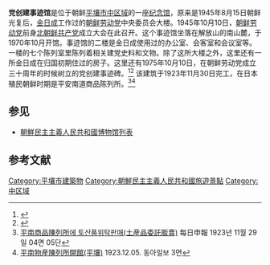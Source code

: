 {{Infobox Korean name
|img=Party Foundation Museum.jpg
|caption=党创建事迹馆
|context=north
|hangul=당창건사적관
|hanja={{linktext|黨|創建|事蹟|館}}
|mr=Tang ch'anggŏn sajŏkkwan
|rr=Dang changgeon sajeokgwan
}}
{{coord|39|0|43|N|125|44|34|E|type:landmark_region:KR|display=title}}
'''党创建事迹馆'''是位于朝鲜[[平壤市|平壤市]][[中区域|中区域]]的一座[[纪念馆|纪念馆]]，原来是1945年8月15日朝鲜光复后，[[金日成|金日成]]工作过的[[朝鲜劳动党|朝鲜劳动党]]中央委员会大楼。1945年10月10日，[[朝鲜劳动党|朝鲜劳动党]]前身[[北朝鲜共产党|北朝鲜共产党]]成立大会在此召开。这个事迹馆坐落在解放山的南山麓，于1970年10月开馆。事迹馆的二楼是金日成使用过的办公室、会客室和会议室等。一楼的七个陈列室里陈列着相关建党史料和文物。除了这所大楼之外，这里还有一所金日成在归国初期住过的房子。这里还有1975年10月10日，在朝鲜劳动党成立三十周年的时候树立的党创建事迹碑。<ref>{{cite book |author1=方睆柱 |title=平壤概观 |date=1990 |publisher=外文出版社 |location=平壤 |page=56}}</ref><ref>{{cite book |title=建党事迹馆 |date=1978 |publisher=外国文出版社 |location=平壤}}</ref> 该建筑于1923年11月30日完工，在日本殖民朝鲜时期是平安南道商品陈列所。<ref>[https://www.bigkinds.or.kr/resources/OLD_NEWS_IMG3/MIN/MIN19231129u00_04.pdf 平南商品陳列所에 토산품위탁판매(土産品委託販賣)] {{Wayback|url=https://www.bigkinds.or.kr/resources/OLD_NEWS_IMG3/MIN/MIN19231129u00_04.pdf |date=20180128014812 }} 每日申報 1923년 11월 29일 04면 05단</ref><ref>[http://newslibrary.naver.com/viewer/index.nhn?articleId=1923120500209203016&edtNo=1&printCount=1&publishDate=1923-12-05&officeId=00020&pageNo=3&printNo=1194&publishType=00020 平南物産陳列所開館(平壤)] {{Wayback|url=http://newslibrary.naver.com/viewer/index.nhn?articleId=1923120500209203016&edtNo=1&printCount=1&publishDate=1923-12-05&officeId=00020&pageNo=3&printNo=1194&publishType=00020 |date=20201031165948 }} 1923.12.05.  동아일보  3면</ref>

== 参见 ==

* [[朝鮮民主主義人民共和國博物馆列表|朝鮮民主主義人民共和國博物馆列表]]

==参考文献==
{{reflist}}

[[Category:平壤市建築物|Category:平壤市建築物]]
[[Category:朝鮮民主主義人民共和國旅遊景點|Category:朝鮮民主主義人民共和國旅遊景點]]
[[Category:中区域|Category:中区域]]